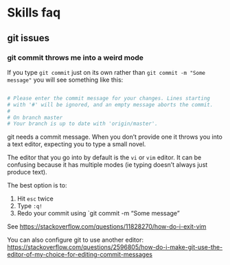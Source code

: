 # Skills faq {#sec-skills-faq}

## git issues

### git commit throws me into a weird mode

If you type `git commit` just on its own rather than `git commit -m "Some message"` you will see something like this:

```bash

# Please enter the commit message for your changes. Lines starting
# with '#' will be ignored, and an empty message aborts the commit.
#
# On branch master
# Your branch is up to date with 'origin/master'.
```

git needs a commit message. When you don't provide one it throws you into a text editor, expecting you to type a small novel.

The editor that you go into by default is the `vi` or `vim` editor.  It can be confusing because it has multiple modes (ie typing doesn't always just produce text).

The best option is to:

1. Hit `esc` twice
2. Type `:q!`
3. Redo your commit using `git commit -m "Some message"

See <https://stackoverflow.com/questions/11828270/how-do-i-exit-vim>

You can also configure git to use another editor: <https://stackoverflow.com/questions/2596805/how-do-i-make-git-use-the-editor-of-my-choice-for-editing-commit-messages>